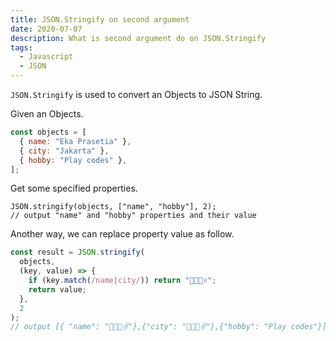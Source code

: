 ```yaml
---
title: JSON.Stringify on second argument
date: 2020-07-07
description: What is second argument do on JSON.Stringify
tags:
  - Javascript
  - JSON
---
```


`JSON.Stringify` is used to convert an Objects to JSON String.

Given an Objects.

```js
const objects = [
  { name: "Eka Prasetia" },
  { city: "Jakarta" },
  { hobby: "Play codes" },
];
```

Get some specified properties.

```JS
JSON.stringify(objects, ["name", "hobby"], 2);
// output "name" and "hobby" properties and their value
```

Another way, we can replace property value as follow.

```js
const result = JSON.stringify(
  objects,
  (key, value) => {
    if (key.match(/name|city/)) return "👨‍👩‍👧✌";
    return value;
  },
  2
);
// output [{ "name": "👨‍👩‍👧✌"},{"city": "👨‍👩‍👧✌"},{"hobby": "Play codes"}]
```
